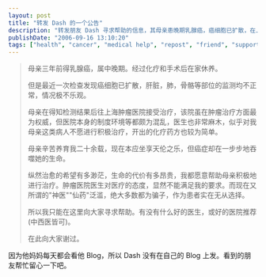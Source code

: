 ```yaml
---
layout: post
title: "转发 Dash 的一个公告"
description: "转发朋友 Dash 寻求帮助的信息，其母亲患晚期乳腺癌，癌细胞已扩散，在上海肿瘤医院的治疗不理想，希望能获得更好的医疗资源推荐。"
publishDate: "2006-09-16 13:10:20"
tags: ["health", "cancer", "medical help", "repost", "friend", "support"]
---
```


> 母亲三年前得乳腺癌，属中晚期。经过化疗和手术后在家休养。
>
> 但是最近一次检查发现癌细胞已扩散，肝脏，肺，骨骼等部位的监测均不正常，情况极不乐观。
>
> 母亲在得知检测结果后往上海肿瘤医院接受治疗，该院虽在肿瘤治疗方面最为权威，但医院本身的制度环境等都颇为混乱，医生也非常麻木，似乎对我母亲这类病人不愿进行积极治疗，开出的化疗药方也较为简单。
>
> 母亲辛苦养育我二十余载，现在本应坐享天伦之乐，但癌症却在一步步地吞噬她的生命。
>
> 纵然治愈的希望有多渺茫，生命的代价有多昂贵，我都愿意帮助母亲积极地进行治疗。肿瘤医院医生对医疗的态度，显然不能满足我的要求。而现在又所谓的"神医""仙药"泛滥，绝大多数都为骗子，作为患者实在无从选择。
>
> 所以我只能在这里向大家寻求帮助。有没有什么好的医生，或好的医院推荐 (中西医皆可)。
>
> 在此向大家谢过。

因为他妈妈每天都会看他 Blog，所以 Dash 没有在自己的 Blog 上发。看到的朋友帮忙留心一下吧。
